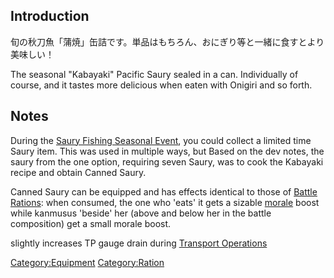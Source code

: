 {{EquipmentInfo|150}}

==Introduction==

旬の秋刀魚「蒲焼」缶詰です。単品はもちろん、おにぎり等と一緒に食すとより美味しい！

The seasonal "Kabayaki" Pacific Saury sealed in a can. Individually of course, and it tastes more delicious when eaten with Onigiri and so forth.

==Notes==

During the [[Seasonal/Saury 2015|Saury Fishing Seasonal Event]], you could collect a limited time Saury item. This was used in multiple ways, but Based on the dev notes, the saury from the  one option, requiring seven Saury, was to cook the Kabayaki recipe and obtain Canned Saury.

Canned Saury can be equipped and has effects identical to those of [[Battle Rations]]: when consumed, the one who 'eats' it gets a sizable [[morale]] boost while kanmusus 'beside' her (above and below her in the battle composition) get a small morale boost.

{{PAGENAME}} slightly increases TP gauge drain during [[Transport Operation#Equipment TP Value|Transport Operations]]

{{Equipmentlist}}
[[Category:Equipment]]
[[Category:Ration]]